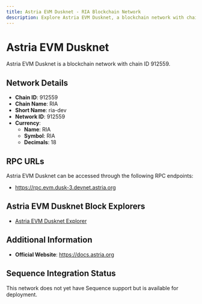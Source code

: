 ```yaml
--- 
title: Astria EVM Dusknet - RIA Blockchain Network
description: Explore Astria EVM Dusknet, a blockchain network with chain ID 912559. Learn about its native currency, RIA, and how to interact with the network.
---
```


# Astria EVM Dusknet

Astria EVM Dusknet is a blockchain network with chain ID 912559.

## Network Details

- **Chain ID**: 912559
- **Chain Name**: RIA
- **Short Name**: ria-dev
- **Network ID**: 912559
- **Currency**: 
  - **Name**: RIA
  - **Symbol**: RIA
  - **Decimals**: 18

## RPC URLs

Astria EVM Dusknet can be accessed through the following RPC endpoints:

- https://rpc.evm.dusk-3.devnet.astria.org

## Astria EVM Dusknet Block Explorers

- [Astria EVM Dusknet Explorer](https://explorer.evm.dusk-3.devnet.astria.org)

## Additional Information

- **Official Website**: https://docs.astria.org

## Sequence Integration Status

This network does not yet have Sequence support but is available for deployment.
